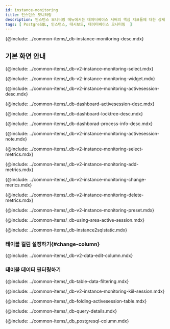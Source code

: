 ```yaml
---
id: instance-monitoring
title: 인스턴스 모니터링
description: 인스턴스 모니터링 메뉴에서는 데이터베이스 서버의 핵심 지표들에 대한 상세 정보를 실시간으로 확인할 수 있습니다.
tags: [ PostgreSQL, 인스턴스, 대시보드, 데이터베이스 모니터링  ]
---
```



<Note product='PostgreSQL' link='../postgresql-v1/instance-monitoring' />

{@include: ../common-items/_db-instance-monitoring-desc.mdx}

## 기본 화면 안내

<ProdImg img='db-instance-monitoring.png' desc='인스턴스 모니터링' />

<!--조회시간 및 대상 선택하기-->
{@include: ../common-items/_db-v2-instance-monitoring-select.mdx}

<!--그래프 차트 위젯 영역-->
{@include: ../common-items/_db-v2-instance-monitoring-widget.mdx} 

<!--액티브 세션 락트리 프로세스정보-->
{@include: ../common-items/_db-v2-instance-monitoring-activesession-desc.mdx}

{@include: ../common-items/_db-dashboard-activesession-desc.mdx} 

{@include: ../common-items/_db-dashboard-locktree-desc.mdx}

{@include: ../common-items/_db-dashborad-process-info-desc.mdx}

{@include: ../common-items/_db-v2-instance-monitoring-activesession-note.mdx}


<!--지표 선택하기-->
{@include: ../common-items/_db-v2-instance-monitoring-select-metrics.mdx}

<!--###지표 추가하기-->
{@include: ../common-items/_db-v2-instance-monitoring-add-metrics.mdx}

<!--###지표 변경하기-->
{@include: ../common-items/_db-v2-instance-monitoring-change-merics.mdx}

<!--###지표 삭제하기-->
{@include: ../common-items/_db-v2-instance-monitoring-delete-metrics.mdx}


<!--## 프리셋-->
{@include: ../common-items/_db-v2-instance-monitoring-preset.mdx} 


<!--## 액티브 세션 영역 활용-->
{@include: ../common-items/_db-using-area-active-session.mdx}

{@include: ../common-items/_db-instance2sqlstatic.mdx} 


### 테이블 컬럼 설정하기{#change-column}

{@include: ../common-items/_db-v2-data-edit-column.mdx}

### 테이블 데이터 필터링하기

{@include: ../common-items/_db-table-data-filtering.mdx} 

<!--세션 중지하기-->
{@include: ../common-items/_db-v2-instance-monitoring-kiil-session.mdx} 

{@include: ../common-items/_db-folding-activesession-table.mdx}

<!--쿼리 자세히 보기-->
{@include: ../common-items/_db-query-details.mdx}

<!--컬럼 정보 안내-->
{@include: ../common-items/_db_postgresql-column.mdx} 